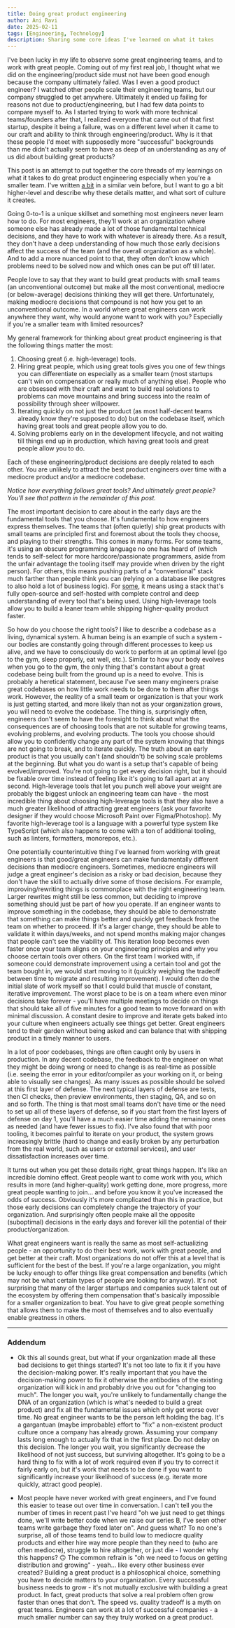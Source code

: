 ```yaml
---
title: Doing great product engineering
author: Ani Ravi
date: 2025-02-11
tags: [Engineering, Technology]
description: Sharing some core ideas I've learned on what it takes
---
```


I've been lucky in my life to observe some great engineering teams, and to work with great people. Coming out of my first real job, I thought what we did on the engineering/product side must not have been good enough because the company ultimately failed. Was I even a good product engineer? I watched other people scale their engineering teams, but our company struggled to get anywhere. Ultimately it ended up failing for reasons not due to product/engineering, but I had few data points to compare myself to. As I started trying to work with more technical teams/founders after that, I realized everyone that came out of that first startup, despite it being a failure, was on a different level when it came to our craft and ability to think through engineering/product. Why is it that these people I'd meet with supposedly more "successful" backgrounds than me didn't actually seem to have as deep of an understanding as any of us did about building great products?

This post is an attempt to put together the core threads of my learnings on what it takes to do great product engineering especially when you're a smaller team. I've written [a bit](/tags/Engineering) in a similar vein before, but I want to go a bit higher-level and describe why these details matter, and what sort of culture it creates.

Going 0-to-1 is a unique skillset and something most engineers never learn how to do. For most engineers, they'll work at an organization where someone else has already made a lot of those fundamental technical decisions, and they have to work with whatever is already there. As a result, they don't have a deep understanding of how much those early decisions affect the success of the team (and the overall organization as a whole). And to add a more nuanced point to that, they often don't know which problems need to be solved now and which ones can be put off till later.

People love to say that they want to build great products with small teams (an unconventional outcome) but make all the most conventional, mediocre (or below-average) decisions thinking they will get there. Unfortunately, making mediocre decisions that compound is not how you get to an unconventional outcome. In a world where great engineers can work anywhere they want, why would anyone want to work with you? Especially if you're a smaller team with limited resources?

My general framework for thinking about great product engineering is that the following things matter the most:

1. Choosing great (i.e. high-leverage) tools.
2. Hiring great people, which using great tools gives you one of few things you can differentiate on especially as a smaller team (most startups can't win on compensation or really much of anything else). People who are obsessed with their craft and want to build real solutions to problems can move mountains and bring success into the realm of possibility through sheer willpower.
3. Iterating quickly on not just the product (as most half-decent teams already know they're supposed to do) but on the codebase itself, which having great tools and great people allow you to do.
4. Solving problems early on in the development lifecycle, and not waiting till things end up in production, which having great tools and great people allow you to do.

Each of these engineering/product decisions are deeply related to each other. You are unlikely to attract the best product engineers over time with a mediocre product and/or a mediocre codebase.

_Notice how everything follows great tools? And ultimately great people? You'll see that pattern in the remainder of this post._

The most important decision to care about in the early days are the fundamental tools that you choose. It's fundamental to how engineers express themselves. The teams that (often quietly) ship great products with small teams are principled first and foremost about the tools they choose, and playing to their strengths. This comes in many forms. For some teams, it's using an obscure programming language no one has heard of (which tends to self-select for more hardcore/passionate programmers, aside from the unfair advantage the tooling itself may provide when driven by the right person). For others, this means pushing parts of a "conventional" stack much farther than people think you can (relying on a database like postgres to also hold a lot of business logic). For [some](https://zerodha.tech/), it means using a stack that's fully open-source and self-hosted with complete control and deep understanding of every tool that's being used. Using high-leverage tools allow you to build a leaner team while shipping higher-quality product faster.

So how do you choose the right tools? I like to describe a codebase as a living, dynamical system. A human being is an example of such a system - our bodies are constantly going through different processes to keep us alive, and we have to consciously do work to perform at an optimal level (go to the gym, sleep properly, eat well, etc.). Similar to how your body evolves when you go to the gym, the only thing that's constant about a great codebase being built from the ground up is a need to evolve. This is probably a heretical statement, because I've seen many engineers praise great codebases on how little work needs to be done to them after things work. However, the reality of a small team or organization is that your work is just getting started, and more likely than not as your organization grows, you will need to evolve the codebase. The thing is, surprisingly often, engineers don't seem to have the foresight to think about what the consequences are of choosing tools that are not suitable for growing teams, evolving problems, and evolving products. The tools you choose should allow you to confidently change any part of the system knowing that things are not going to break, and to iterate quickly. The truth about an early product is that you usually can't (and shouldn't) be solving scale problems at the beginning. But what you do want is a setup that's capable of being evolved/improved. You're not going to get every decision right, but it should be fixable over time instead of feeling like it's going to fall apart at any second. High-leverage tools that let you punch well above your weight are probably the biggest unlock an engineering team can have - the most incredible thing about choosing high-leverage tools is that they also have a much greater likelihood of attracting great engineers (ask your favorite designer if they would choose Microsoft Paint over Figma/Photoshop). My favorite high-leverage tool is a language with a powerful type system like TypeScript (which also happens to come with a ton of additional tooling, such as linters, formatters, monorepos, etc.).

One potentially counterintuitive thing I've learned from working with great engineers is that good/great engineers can make fundamentally different decisions than mediocre engineers. Sometimes, mediocre engineers will judge a great engineer's decision as a risky or bad decision, because they don't have the skill to actually drive some of those decisions. For example, improving/rewriting things is commonplace with the right engineering team. Larger rewrites might still be less common, but deciding to improve something should just be part of how you operate. If an engineer wants to improve something in the codebase, they should be able to demonstrate that something can make things better and quickly get feedback from the team on whether to proceed. If it's a larger change, they should be able to validate it within days/weeks, and not spend months making major changes that people can't see the viability of. This iteration loop becomes even faster once your team aligns on your engineering principles and why you choose certain tools over others. On the first team I worked with, if someone could demonstrate improvement using a certain tool and got the team bought in, we would start moving to it (quickly weighing the tradeoff between time to migrate and resulting improvement). I would often do the initial slate of work myself so that I could build that muscle of constant, iterative improvement. The worst place to be is on a team where even minor decisions take forever - you'll have multiple meetings to decide on things that should take all of five minutes for a good team to move forward on with minimal discussion. A constant desire to improve and iterate gets baked into your culture when engineers actually see things get better. Great engineers tend to their garden without being asked and can balance that with shipping product in a timely manner to users.

In a lot of poor codebases, things are often caught only by users in production. In any decent codebase, the feedback to the engineer on what they might be doing wrong or need to change is as real-time as possible (i.e. seeing the error in your editor/compiler as your working on it, or being able to visually see changes). As many issues as possible should be solved at this first layer of defense. The next typical layers of defense are tests, then CI checks, then preview environments, then staging, QA, and so on and so forth. The thing is that most small teams don't have time or the need to set up all of these layers of defense, so if you start from the first layers of defense on day 1, you'll have a much easier time adding the remaining ones as needed (and have fewer issues to fix). I've also found that with poor tooling, it becomes painful to iterate on your product, the system grows increasingly brittle (hard to change and easily broken by any perturbation from the real world, such as users or external services), and user dissatisfaction increases over time.

It turns out when you get these details right, great things happen. It's like an incredible domino effect. Great people want to come work with you, which results in more (and higher-quality) work getting done, more progress, more great people wanting to join… and before you know it you've increased the odds of success. Obviously it's more complicated than this in practice, but those early decisions can completely change the trajectory of your organization. And surprisingly often people make all the opposite (suboptimal) decisions in the early days and forever kill the potential of their product/organization.

What great engineers want is really the same as most self-actualizing people - an opportunity to do their best work, work with great people, and get better at their craft. Most organizations do not offer this at a level that is sufficient for the best of the best. If you're a large organization, you might be lucky enough to offer things like great compensation and benefits (which may not be what certain types of people are looking for anyway). It's not surprising that many of the larger startups and companies suck talent out of the ecosystem by offering them compensation that's basically impossible for a smaller organization to beat. You have to give great people something that allows them to make the most of themselves and to also eventually enable greatness in others.

---

### Addendum

- Ok this all sounds great, but what if your organization made all these bad decisions to get things started? It's not too late to fix it if you have the decision-making power. It's really important that you have the decision-making power to fix it otherwise the antibodies of the existing organization will kick in and probably drive you out for "changing too much". The longer you wait, you're unlikely to fundamentally change the DNA of an organization (which is what's needed to build a great product) and fix all the fundamental issues which only get worse over time. No great engineer wants to be the person left holding the bag. It's a gargantuan (maybe improbable) effort to "fix" a non-existent product culture once a company has already grown. Assuming your company lasts long enough to actually fix that in the first place. Do not delay on this decision. The longer you wait, you significantly decrease the likelihood of not just success, but surviving altogether. It's going to be a hard thing to fix with a lot of work required even if you try to correct it fairly early on, but it's work that needs to be done if you want to significantly increase your likelihood of success (e.g. iterate more quickly, attract good people).

- Most people have never worked with great engineers, and I've found this easier to tease out over time in conversation. I can't tell you the number of times in recent past I've heard "oh we just need to get things done, we'll write better code when we raise our series B, I've seen other teams write garbage they fixed later on". And guess what? To no one's surprise, all of those teams tend to build low to mediocre quality products and either hire way more people than they need to (who are often mediocre), struggle to hire altogether, or just die - I wonder why this happens? 🙃 The common refrain is "oh we need to focus on getting distribution and growing" - yeah… like every other business ever created? Building a great product is a philosophical choice, something you have to decide matters to your organization. Every successful business needs to grow - it's not mutually exclusive with building a great product. In fact, great products that solve a real problem often grow faster than ones that don't. The speed vs. quality tradeoff is a myth on great teams. Engineers can work at a lot of successful companies - a much smaller number can say they truly worked on a great product.
